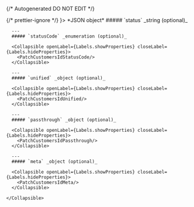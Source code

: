 {/* Autogenerated DO NOT EDIT  */}


<TabbedSection tabLabel='Status Code'>
  {/* prettier-ignore */}
  <Tab title={<StatusCode code={"200"} />}>
    *JSON object*
    <Collapsible openLabel={Labels.showProperties} closeLabel={Labels.hideProperties} defaultOpen={true}>
      ##### `status` _string (optional)_
          
        
      ---
      ##### `statusCode` _enumeration (optional)_

      <Collapsible openLabel={Labels.showProperties} closeLabel={Labels.hideProperties}>
        <PatchCustomersIdStatusCode/>
      </Collapsible>
        
      ---
      ##### `unified` _object (optional)_

      <Collapsible openLabel={Labels.showProperties} closeLabel={Labels.hideProperties}>
        <PatchCustomersIdUnified/>
      </Collapsible>
        
      ---
      ##### `passthrough` _object (optional)_

      <Collapsible openLabel={Labels.showProperties} closeLabel={Labels.hideProperties}>
        <PatchCustomersIdPassthrough/>
      </Collapsible>
        
      ---
      ##### `meta` _object (optional)_

      <Collapsible openLabel={Labels.showProperties} closeLabel={Labels.hideProperties}>
        <PatchCustomersIdMeta/>
      </Collapsible>
        
    </Collapsible>
  </Tab>
</TabbedSection>
